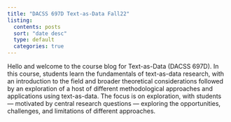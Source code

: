 ```yaml
---
title: "DACSS 697D Text-as-Data Fall22"
listing:
  contents: posts
  sort: "date desc"
  type: default
  categories: true
---
```


Hello and welcome to the course blog for Text-as-Data (DACSS 697D). In this course, students learn the fundamentals of text-as-data research, with an introduction to the field and broader theoretical considerations followed by an exploration of a host of different methodological approaches and applications using text-as-data. The focus is on exploration, with students — motivated by central research questions — exploring the opportunities, challenges, and limitations of different approaches.